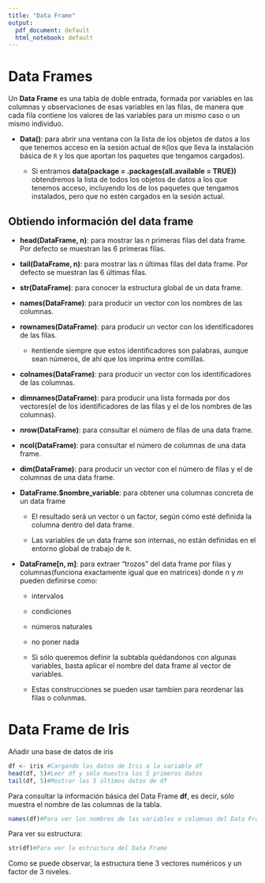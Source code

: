 ```yaml
---
title: "Data Frame"
output:
  pdf_document: default
  html_notebook: default
---
```

# Data Frames
Un **Data Frame** es una tabla de doble entrada, formada por variables en las columnas y observaciones de esas variables en las filas, de manera que cada fila contiene los valores de las variables para un mismo caso o un mismo individuo.

* **Data()**: para abrir una ventana con la lista de los objetos de datos a los que tenemos acceso en la sesión actual de `R`(los que lleva la instalación básica de `R` y los que aportan los paquetes que tengamos cargados).

  * Si entramos **data(package = .packages(all.available = TRUE))** obtendremos la lista de todos los objetos de datos a los que tenemos acceso, incluyendo los de los paquetes que tengamos instalados, pero que no estén cargados en la sesión actual.
  
## Obtiendo información del data frame
* **head(DataFrame, n)**: para mostrar las _n_ primeras filas del data frame. Por defecto se muestran las 6 primeras filas.

* **tail(DataFrame, n)**: para mostrar las _n_ últimas filas del data frame. Por defecto se muestran las 6 últimas filas.

* **str(DataFrame)**: para conocer la estructura global de un data frame.

* **names(DataFrame)**: para producir un vector con los nombres de las columnas.

* **rownames(DataFrame)**: para producir un vector con los identificadores de las filas.

  * `R`entiende siempre que estos identificadores son palabras, aunque sean números, de ahí que los imprima entre comillas.

* **colnames(DataFrame)**: para producir un vector con los identificadores de las columnas.

* **dimnames(DataFrame)**: para producir una lista formada por dos vectores(el de los identificadores de las filas y el de los nombres de las columnas).

* **nrow(DataFrame)**: para consultar el número de filas de una data frame.

* **ncol(DataFrame)**: para consultar el número de columnas de una data frame.

* **dim(DataFrame)**: para producir un vector con el número de filas y el de columnas de una data frame.

* **DataFrame.$nombre_variable**: para obtener una columnas concreta de un data frame

  * El resultado será un vector o un factor, según cómo esté definida la columna dentro del data frame.
  
  * Las variables de un data frame son internas, no están definidas en el entorno global de trabajo de `R`.
  
* **DataFrame[n, m]**: para extraer "trozos" del data frame por filas y columnas(funciona exactamente igual que en matrices) donde _n_ y _m_ pueden definirse como:

  * intervalos
  
  * condiciones
  
  * números naturales
  
  * no poner nada

  * Si sólo queremos definir la subtabla quédandonos con algunas variables, basta aplicar el nombre del data frame al vector de variables.

  * Estas construcciones se pueden usar tambíen para reordenar las filas o colunmas.


# Data Frame de Iris

Añadir una base de datos de iris
```r
df <- iris #Cargando los datos de Iris a la variable df
head(df, 5)#Leer df y sólo muestra los 5 primeros datos
tail(df, 5)#Mostrar los 5 últimos datos de df
```

Para consultar la información básica del Data Frame **df**, es decir, sólo muestra el nombre de las columnas de la tabla.
```r
names(df)#Para ver los nombres de las variables o columnas del Data Frame
```
Para ver su estructura:
```r
str(df)#Para ver la estructura del Data Frame
```

Como se puede observar, la estructura tiene 3 vectores numéricos y un factor de 3 niveles.